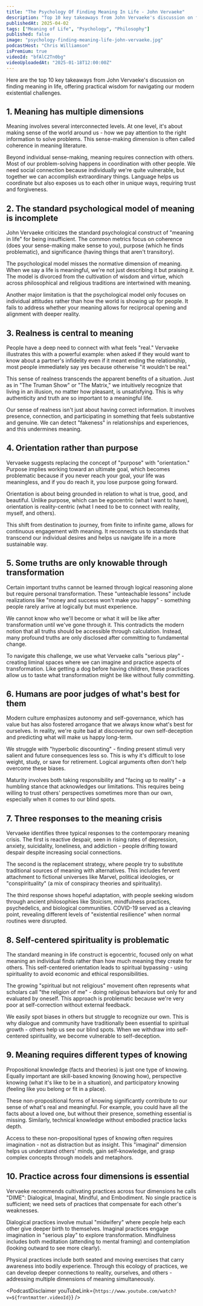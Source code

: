 ```yaml
---
title: "The Psychology Of Finding Meaning In Life - John Vervaeke"
description: "Top 10 key takeaways from John Vervaeke's discussion on finding meaning in life, offering practical wisdom for navigating our modern existential challenges."
publishedAt: 2025-04-02
tags: ["Meaning of Life", "Psychology", "Philosophy"]
published: false
image: "psychology-finding-meaning-life-john-vervaeke.jpg"
podcastHost: "Chris Williamson"
isPremium: true
videoId: "bfAlC2Tn0bg"
videoUploadedAt: "2025-01-18T12:00:00Z"
---
```



<PodcastSummaryPageLayout frontmatter={frontmatter}>

Here are the top 10 key takeaways from John Vervaeke's discussion on finding meaning in life, offering practical wisdom for navigating our modern existential challenges.

## 1. Meaning has multiple dimensions

Meaning involves several interconnected levels. At one level, it's about making sense of the world around us - how we pay attention to the right information to solve problems. This sense-making dimension is often called coherence in meaning literature.

Beyond individual sense-making, meaning requires connection with others. Most of our problem-solving happens in coordination with other people. We need social connection because individually we're quite vulnerable, but together we can accomplish extraordinary things. Language helps us coordinate but also exposes us to each other in unique ways, requiring trust and forgiveness.

## 2. The standard psychological model of meaning is incomplete

John Vervaeke criticizes the standard psychological construct of "meaning in life" for being insufficient. The common metrics focus on coherence (does your sense-making make sense to you), purpose (which he finds problematic), and significance (having things that aren't transitory).

The psychological model misses the normative dimension of meaning. When we say a life is meaningful, we're not just describing it but praising it. The model is divorced from the cultivation of wisdom and virtue, which across philosophical and religious traditions are intertwined with meaning.

Another major limitation is that the psychological model only focuses on individual attitudes rather than how the world is showing up for people. It fails to address whether your meaning allows for reciprocal opening and alignment with deeper reality.

## 3. Realness is central to meaning

People have a deep need to connect with what feels "real." Vervaeke illustrates this with a powerful example: when asked if they would want to know about a partner's infidelity even if it meant ending the relationship, most people immediately say yes because otherwise "it wouldn't be real."

This sense of realness transcends the apparent benefits of a situation. Just as in "The Truman Show" or "The Matrix," we intuitively recognize that living in an illusion, no matter how pleasant, is unsatisfying. This is why authenticity and truth are so important to a meaningful life.

Our sense of realness isn't just about having correct information. It involves presence, connection, and participating in something that feels substantive and genuine. We can detect "fakeness" in relationships and experiences, and this undermines meaning.

## 4. Orientation rather than purpose

Vervaeke suggests replacing the concept of "purpose" with "orientation." Purpose implies working toward an ultimate goal, which becomes problematic because if you never reach your goal, your life was meaningless, and if you do reach it, you lose purpose going forward.

Orientation is about being grounded in relation to what is true, good, and beautiful. Unlike purpose, which can be egocentric (what I want to have), orientation is reality-centric (what I need to be to connect with reality, myself, and others).

This shift from destination to journey, from finite to infinite game, allows for continuous engagement with meaning. It reconnects us to standards that transcend our individual desires and helps us navigate life in a more sustainable way.

## 5. Some truths are only knowable through transformation

Certain important truths cannot be learned through logical reasoning alone but require personal transformation. These "unteachable lessons" include realizations like "money and success won't make you happy" - something people rarely arrive at logically but must experience.

We cannot know who we'll become or what it will be like after transformation until we've gone through it. This contradicts the modern notion that all truths should be accessible through calculation. Instead, many profound truths are only disclosed after committing to fundamental change.

To navigate this challenge, we use what Vervaeke calls "serious play" - creating liminal spaces where we can imagine and practice aspects of transformation. Like getting a dog before having children, these practices allow us to taste what transformation might be like without fully committing.

## 6. Humans are poor judges of what's best for them

Modern culture emphasizes autonomy and self-governance, which has value but has also fostered arrogance that we always know what's best for ourselves. In reality, we're quite bad at discovering our own self-deception and predicting what will make us happy long-term.

We struggle with "hyperbolic discounting" - finding present stimuli very salient and future consequences less so. This is why it's difficult to lose weight, study, or save for retirement. Logical arguments often don't help overcome these biases.

Maturity involves both taking responsibility and "facing up to reality" - a humbling stance that acknowledges our limitations. This requires being willing to trust others' perspectives sometimes more than our own, especially when it comes to our blind spots.

## 7. Three responses to the meaning crisis

Vervaeke identifies three typical responses to the contemporary meaning crisis. The first is reactive despair, seen in rising rates of depression, anxiety, suicidality, loneliness, and addiction - people drifting toward despair despite increasing social connections.

The second is the replacement strategy, where people try to substitute traditional sources of meaning with alternatives. This includes fervent attachment to fictional universes like Marvel, political ideologies, or "conspirituality" (a mix of conspiracy theories and spirituality).

The third response shows hopeful adaptation, with people seeking wisdom through ancient philosophies like Stoicism, mindfulness practices, psychedelics, and biological communities. COVID-19 served as a cleaving point, revealing different levels of "existential resilience" when normal routines were disrupted.

## 8. Self-centered spirituality is problematic

The standard meaning in life construct is egocentric, focused only on what meaning an individual finds rather than how much meaning they create for others. This self-centered orientation leads to spiritual bypassing - using spirituality to avoid economic and ethical responsibilities.

The growing "spiritual but not religious" movement often represents what scholars call "the religion of me" - doing religious behaviors but only for and evaluated by oneself. This approach is problematic because we're very poor at self-correction without external feedback.

We easily spot biases in others but struggle to recognize our own. This is why dialogue and community have traditionally been essential to spiritual growth - others help us see our blind spots. When we withdraw into self-centered spirituality, we become vulnerable to self-deception.

## 9. Meaning requires different types of knowing

Propositional knowledge (facts and theories) is just one type of knowing. Equally important are skill-based knowing (knowing how), perspective knowing (what it's like to be in a situation), and participatory knowing (feeling like you belong or fit in a place).

These non-propositional forms of knowing significantly contribute to our sense of what's real and meaningful. For example, you could have all the facts about a loved one, but without their presence, something essential is missing. Similarly, technical knowledge without embodied practice lacks depth.

Access to these non-propositional types of knowing often requires imagination - not as distraction but as insight. This "imaginal" dimension helps us understand others' minds, gain self-knowledge, and grasp complex concepts through models and metaphors.

## 10. Practice across four dimensions is essential

Vervaeke recommends cultivating practices across four dimensions he calls "DIME": Dialogical, Imaginal, Mindful, and Embodiment. No single practice is sufficient; we need sets of practices that compensate for each other's weaknesses.

Dialogical practices involve mutual "midwifery" where people help each other give deeper birth to themselves. Imaginal practices engage imagination in "serious play" to explore transformation. Mindfulness includes both meditation (attending to mental framing) and contemplation (looking outward to see more clearly).

Physical practices include both seated and moving exercises that carry awareness into bodily experience. Through this ecology of practices, we can develop deeper connections to reality, ourselves, and others - addressing multiple dimensions of meaning simultaneously.

<PodcastDisclaimer
  youTubeLink={`https://www.youtube.com/watch?v=${frontmatter.videoId}`}
/>

</PodcastSummaryPageLayout>
